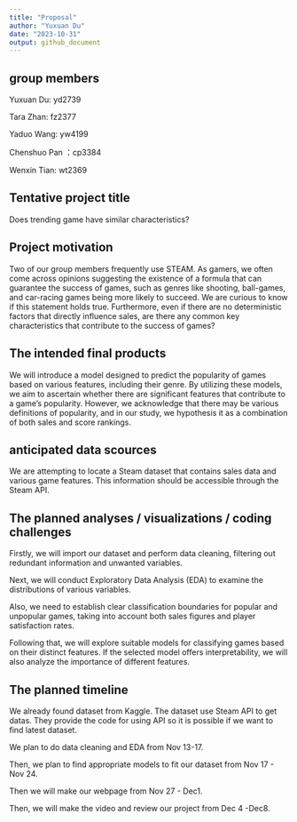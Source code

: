 ```yaml
---
title: "Proposal"
author: "Yuxuan Du"
date: "2023-10-31"
output: github_document
---
```


## group members
Yuxuan Du: yd2739

Tara Zhan: fz2377

Yaduo Wang: yw4199

Chenshuo Pan ：cp3384

Wenxin Tian: wt2369

## Tentative project title

Does trending game have similar characteristics? 

## Project motivation

Two of our group members frequently use STEAM. As gamers, we often come across opinions suggesting the existence of a formula that can guarantee the success of games, such as genres like shooting, ball-games, and car-racing games being more likely to succeed. We are curious to know if this statement holds true. Furthermore, even if there are no deterministic factors that directly influence sales, are there any common key characteristics that contribute to the success of games?

## The intended final products

We will introduce a model designed to predict the popularity of games based on various features, including their genre. By utilizing these models, we aim to ascertain whether there are significant features that contribute to a game's popularity. However, we acknowledge that there may be various definitions of popularity, and in our study, we hypothesis it as a combination of both sales and score rankings.

## anticipated data scources

We are attempting to locate a Steam dataset that contains sales data and various game features. This information should be accessible through the Steam API. 

## The planned analyses / visualizations / coding challenges

Firstly, we will import our dataset and perform data cleaning, filtering out redundant information and unwanted variables.

Next, we will conduct Exploratory Data Analysis (EDA) to examine the distributions of various variables. 

Also, we need to establish clear classification boundaries for popular and unpopular games, taking into account both sales figures and player satisfaction rates.

Following that, we will explore suitable models for classifying games based on their distinct features. If the selected model offers interpretability, we will also analyze the importance of different features.

## The planned timeline

We already found dataset from Kaggle. The dataset use Steam API to get datas. They provide the code for using API so it is possible if we want to find latest dataset. 

We plan to do data cleaning and EDA from Nov 13-17. 

Then, we plan to find appropriate models to fit our dataset from Nov 17 - Nov 24.

Then we will make our webpage from Nov 27 - Dec1. 

Then, we will make the video and review our project from Dec 4 -Dec8.